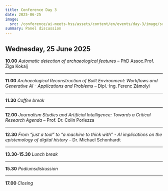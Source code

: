```yaml
---
title: Conference Day 3
date: 2025-06-25
image:
  src: /conference/ai-meets-hss/assets/content/en/events/day-3/image/src.jpg
summary: Panel discussion
---
```

## Wednesday, 25 June 2025

**10.00** *Automatic detection of archaeological features* – PhD Assoc.Prof. Žiga Kokalj

---

**11.00** *Archaeological Reconstruction of Built Environment:* *Workflows and Generative AI - Applications and Problems* – Dipl.-Ing. Ferenc Zámolyi

---

**11.30** *Coffee break*

---

**12.00** *Journalism Studies and Artificial Intelligence: Towards a Critical Research Agenda* – Prof. Dr. Colin Porlezza

---

**12.30** *From “just a tool” to “a machine to think with” -* *AI implications on the epistemology of digital history* – Dr. Michael Schonhardt

---

**13.30-15.30** *Lunch break*

---

**15.30** *Podiumsdiskussion*

---

**17.00** *Closing*
